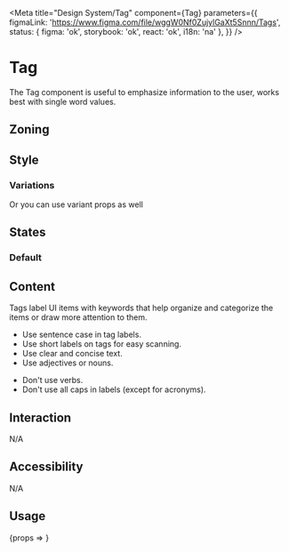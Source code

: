 


<Meta
	title="Design System/Tag"
	component={Tag}
	parameters={{
		figmaLink: 'https://www.figma.com/file/wggW0Nf0ZujylGaXt5Snnn/Tags',
		status: { figma: 'ok', storybook: 'ok', react: 'ok', i18n: 'na' },
	}}
/>

# Tag

The Tag component is useful to emphasize information to the user, works best with single word values.

## Zoning

<FigmaImage
	src="https://www.figma.com/file/wggW0Nf0ZujylGaXt5Snnn/Tags?node-id=1306%3A65"
	alt="zoning image for tags"
/>

## Style

<FigmaImage src="https://www.figma.com/file/wggW0Nf0ZujylGaXt5Snnn/Tags?node-id=0%3A43" alt="" />

### Variations

<Canvas>
	<Story story={Stories.Default} />
	<Story story={Stories.Information} />
	<Story story={Stories.Success} />
	<Story story={Stories.Warning} />
	<Story story={Stories.Destructive} />
	<Story story={Stories.Beta} />
</Canvas>

Or you can use variant props as well

<Canvas>
	<Story story={Stories.VariantDefault} />
	<Story story={Stories.VariantInformation} />
	<Story story={Stories.VariantSuccess} />
	<Story story={Stories.VariantWarning} />
	<Story story={Stories.VariantDestructive} />
	<Story story={Stories.VariantBeta} />
</Canvas>

## States

### Default

<Canvas>
	<Story story={Stories.Ellipsis} />
</Canvas>

## Content

Tags label UI items with keywords that help organize and categorize the items or draw more attention to them.

<Use>
	<Use.Do>
		<ul>
			<li>Use sentence case in tag labels.</li>
			<li>Use short labels on tags for easy scanning.</li>
			<li>Use clear and concise text.</li>
			<li>Use adjectives or nouns.</li>
		</ul>
	</Use.Do>
	<Use.Dont>
		<ul>
			<li>Don't use verbs.</li>
			<li>Don't use all caps in labels (except for acronyms).</li>
		</ul>
	</Use.Dont>
</Use>

## Interaction

N/A

## Accessibility

N/A

## Usage

<Canvas>
	<Story
		name="usage"
		args={{
			variant: 'Default',
			children: 'Lorem ipsum',
		}}
		argTypes={{
			variant: {},
			children: {
				description: 'Tag content',
			},
		}}
	>
		{props => <Tag {...props} />}
	</Story>
</Canvas>

<ArgsTable story="usage" />
